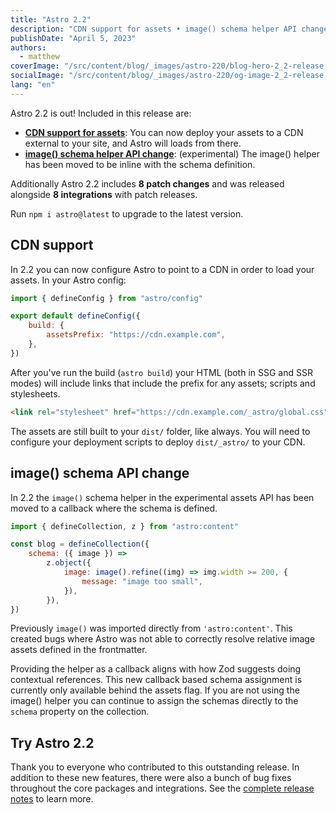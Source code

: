 ```yaml
---
title: "Astro 2.2"
description: "CDN support for assets • image() schema helper API change • Much more!"
publishDate: "April 5, 2023"
authors:
  - matthew
coverImage: "/src/content/blog/_images/astro-220/blog-hero-2_2-release.jpg"
socialImage: "/src/content/blog/_images/astro-220/og-image-2_2-release.jpg"
lang: "en"
---
```


Astro 2.2 is out! Included in this release are:

- **[CDN support for assets](#cdn-support)**: You can now deploy your assets to a CDN external to your site, and Astro will loads from there.
- **[image() schema helper API change](#image-schema-api-change)**: (experimental) The image() helper has been moved to be inline with the schema definition.

Additionally Astro 2.2 includes **8 patch changes** and was released alongside **8 integrations** with patch releases.

Run `npm i astro@latest` to upgrade to the latest version.

## CDN support

In 2.2 you can now configure Astro to point to a CDN in order to load your assets. In your Astro config:

```js
import { defineConfig } from "astro/config"

export default defineConfig({
	build: {
		assetsPrefix: "https://cdn.example.com",
	},
})
```

After you've run the build (`astro build`) your HTML (both in SSG and SSR modes) will include links that include the prefix for any assets; scripts and stylesheets.

```html
<link rel="stylesheet" href="https://cdn.example.com/_astro/global.css" />
```

The assets are still built to your `dist/` folder, like always. You will need to configure your deployment scripts to deploy `dist/_astro/` to your CDN.

## image() schema API change

In 2.2 the `image()` schema helper in the experimental assets API has been moved to a callback where the schema is defined.

```js
import { defineCollection, z } from "astro:content"

const blog = defineCollection({
	schema: ({ image }) =>
		z.object({
			image: image().refine((img) => img.width >= 200, {
				message: "image too small",
			}),
		}),
})
```

Previously `image()` was imported directly from `'astro:content'`. This created bugs where Astro was not able to correctly resolve relative image assets defined in the frontmatter.

Providing the helper as a callback aligns with how Zod suggests doing contextual references. This new callback based schema assignment is currently only available behind the assets flag. If you are not using the image() helper you can continue to assign the schemas directly to the `schema` property on the collection.

## Try Astro 2.2

Thank you to everyone who contributed to this outstanding release. In addition to these new features, there were also a bunch of bug fixes throughout the core packages and integrations. See the [complete release notes](https://github.com/withastro/astro/blob/29e7b82b8de0709cbbfaa2583b05f3c10978dda3/packages/astro/CHANGELOG.md#220) to learn more.
